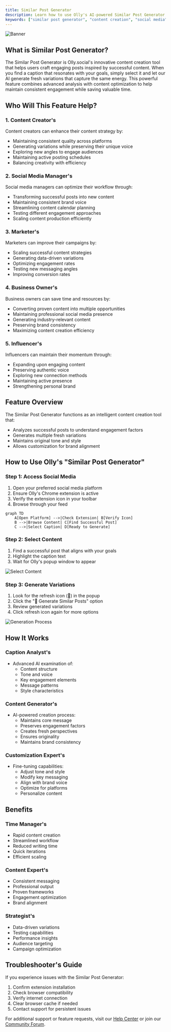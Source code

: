 ```yaml
---
title: Similar Post Generator
description: Learn how to use Olly's AI-powered Similar Post Generator to create engaging variations of successful social media content.
keywords: ["similar post generator", "content creation", "social media", "AI tools", "content variations"]
---
```


![Banner](/images/banner.png "Olly Similar Post Generator")

## What is Similar Post Generator?

The Similar Post Generator is Olly.social's innovative content creation tool that helps users craft engaging posts inspired by successful content. When you find a caption that resonates with your goals, simply select it and let our AI generate fresh variations that capture the same energy. This powerful feature combines advanced analysis with content optimization to help maintain consistent engagement while saving valuable time.

<CardGrid>
  <Card
    subtitle="Get Started"
    title="Quick Setup"
    description="Learn how to set up and start using the Similar Post Generator in minutes."
    href="/docs/features/similar-post-generator/setup"
  />
  <Card
    subtitle="Tutorial"
    title="Usage Guide"
    description="Step-by-step instructions for creating engaging content variations."
    href="/docs/features/similar-post-generator/guide"
  />
  <Card
    subtitle="Support"
    title="Help Center"
    description="Get assistance and troubleshooting tips for the Similar Post Generator."
    href="/docs/introduction"
  />
</CardGrid>

## Who Will This Feature Help?

### 1. Content Creator's
Content creators can enhance their content strategy by:
- Maintaining consistent quality across platforms
- Generating variations while preserving their unique voice
- Exploring new angles to engage audiences
- Maintaining active posting schedules
- Balancing creativity with efficiency

### 2. Social Media Manager's
Social media managers can optimize their workflow through:
- Transforming successful posts into new content
- Maintaining consistent brand voice
- Streamlining content calendar planning
- Testing different engagement approaches
- Scaling content production efficiently

### 3. Marketer's
Marketers can improve their campaigns by:
- Scaling successful content strategies
- Generating data-driven variations
- Optimizing engagement rates
- Testing new messaging angles
- Improving conversion rates

### 4. Business Owner's
Business owners can save time and resources by:
- Converting proven content into multiple opportunities
- Maintaining professional social media presence
- Generating industry-relevant content
- Preserving brand consistency
- Maximizing content creation efficiency

### 5. Influencer's
Influencers can maintain their momentum through:
- Expanding upon engaging content
- Preserving authentic voice
- Exploring new connection methods
- Maintaining active presence
- Strengthening personal brand

## Feature Overview
The Similar Post Generator functions as an intelligent content creation tool that:
* Analyzes successful posts to understand engagement factors
* Generates multiple fresh variations
* Maintains original tone and style
* Allows customization for brand alignment

## How to Use Olly's "Similar Post Generator"

### Step 1: Access Social Media
1. Open your preferred social media platform
2. Ensure Olly's Chrome extension is active
3. Verify the extension icon in your toolbar
4. Browse through your feed

```mermaid
graph TD
    A[Open Platform] -->|Check Extension| B[Verify Icon]
    B -->|Browse Content| C[Find Successful Post]
    C -->|Select Caption| D[Ready to Generate]
```

### Step 2: Select Content
1. Find a successful post that aligns with your goals
2. Highlight the caption text
3. Wait for Olly's popup window to appear

![Select Content](/images/features/similar-post-generator/select-caption.png)

### Step 3: Generate Variations
1. Look for the refresh icon (🔄) in the popup
2. Click the "🔄 Generate Similar Posts" option
3. Review generated variations
4. Click refresh icon again for more options

![Generation Process](/images/features/similar-post-generator/similarpost-generator.png)

## How It Works

### Caption Analyst's
- Advanced AI examination of:
  * Content structure
  * Tone and voice
  * Key engagement elements
  * Message patterns
  * Style characteristics

### Content Generator's
- AI-powered creation process:
  * Maintains core message
  * Preserves engagement factors
  * Creates fresh perspectives
  * Ensures originality
  * Maintains brand consistency

### Customization Expert's
- Fine-tuning capabilities:
  * Adjust tone and style
  * Modify key messaging
  * Align with brand voice
  * Optimize for platforms
  * Personalize content

## Benefits

### Time Manager's
- Rapid content creation
- Streamlined workflow
- Reduced writing time
- Quick iterations
- Efficient scaling

### Content Expert's
- Consistent messaging
- Professional output
- Proven frameworks
- Engagement optimization
- Brand alignment

### Strategist's
- Data-driven variations
- Testing capabilities
- Performance insights
- Audience targeting
- Campaign optimization

## Troubleshooter's Guide

If you experience issues with the Similar Post Generator:

1. Confirm extension installation
2. Check browser compatibility
3. Verify internet connection
4. Clear browser cache if needed
5. Contact support for persistent issues

For additional support or feature requests, visit our [Help Center](/docs/introduction) or join our [Community Forum](https://discord.gg/YWf8mThnYB).  
